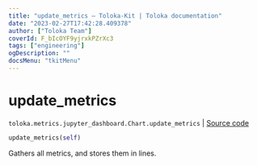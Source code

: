 ```yaml
---
title: "update_metrics — Toloka-Kit | Toloka documentation"
date: "2023-02-27T17:42:28.409378"
author: ["Toloka Team"]
coverId: F_bIcOYF9yjrxkPZrXc3
tags: ["engineering"]
ogDescription: ""
docsMenu: "tkitMenu"
---
```


# update_metrics
`toloka.metrics.jupyter_dashboard.Chart.update_metrics` | [Source code](https://github.com/Toloka/toloka-kit/blob/v1.1.4/src/metrics/jupyter_dashboard.py#L109)

```python
update_metrics(self)
```

Gathers all metrics, and stores them in lines.